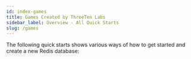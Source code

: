 ```yaml
---
id: index-games
title: Games Created by ThreeTen Labs
sidebar_label: Overview - All Quick Starts
slug: /games
---
```



The following quick starts shows various ways of how to get started and create a new Redis database:

<div className="row">
<div className="col">
  <ThreeTenCard
    title="Y.A.S.S"
    description="Yet Another Spider Solitaire"
    page="/games/spider"
  />
</div>


</div>

